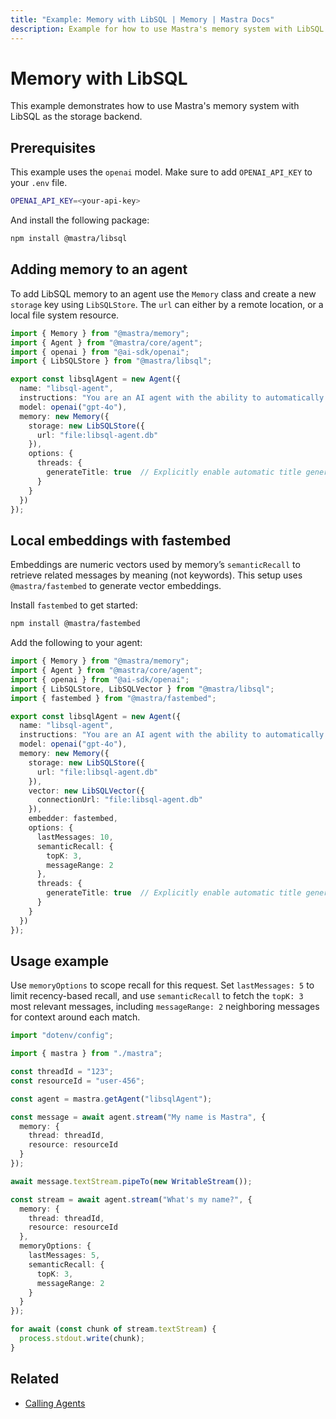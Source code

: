 ```yaml
---
title: "Example: Memory with LibSQL | Memory | Mastra Docs"
description: Example for how to use Mastra's memory system with LibSQL storage and vector database backend.
---
```


# Memory with LibSQL

This example demonstrates how to use Mastra's memory system with LibSQL as the storage backend.

## Prerequisites

This example uses the `openai` model. Make sure to add `OPENAI_API_KEY` to your `.env` file.

```bash filename=".env" copy
OPENAI_API_KEY=<your-api-key>
```

And install the following package:

```bash copy
npm install @mastra/libsql
```

## Adding memory to an agent

To add LibSQL memory to an agent use the `Memory` class and create a new `storage` key using `LibSQLStore`. The `url` can either by a remote location, or a local file system resource.

```typescript filename="src/mastra/agents/example-libsql-agent.ts" showLineNumbers copy
import { Memory } from "@mastra/memory";
import { Agent } from "@mastra/core/agent";
import { openai } from "@ai-sdk/openai";
import { LibSQLStore } from "@mastra/libsql";

export const libsqlAgent = new Agent({
  name: "libsql-agent",
  instructions: "You are an AI agent with the ability to automatically recall memories from previous interactions.",
  model: openai("gpt-4o"),
  memory: new Memory({
    storage: new LibSQLStore({
      url: "file:libsql-agent.db"
    }),
    options: {
      threads: {
        generateTitle: true  // Explicitly enable automatic title generation
      }
    }
  })
});
```

## Local embeddings with fastembed

Embeddings are numeric vectors used by memory’s `semanticRecall` to retrieve related messages by meaning (not keywords). This setup uses `@mastra/fastembed` to generate vector embeddings.

Install `fastembed` to get started:

```bash copy
npm install @mastra/fastembed
```

Add the following to your agent:

```typescript filename="src/mastra/agents/example-libsql-agent.ts" showLineNumbers copy
import { Memory } from "@mastra/memory";
import { Agent } from "@mastra/core/agent";
import { openai } from "@ai-sdk/openai";
import { LibSQLStore, LibSQLVector } from "@mastra/libsql";
import { fastembed } from "@mastra/fastembed";

export const libsqlAgent = new Agent({
  name: "libsql-agent",
  instructions: "You are an AI agent with the ability to automatically recall memories from previous interactions.",
  model: openai("gpt-4o"),
  memory: new Memory({
    storage: new LibSQLStore({
      url: "file:libsql-agent.db"
    }),
    vector: new LibSQLVector({
      connectionUrl: "file:libsql-agent.db"
    }),
    embedder: fastembed,
    options: {
      lastMessages: 10,
      semanticRecall: {
        topK: 3,
        messageRange: 2
      },
      threads: {
        generateTitle: true  // Explicitly enable automatic title generation
      }
    }
  })
});
```

## Usage example

Use `memoryOptions` to scope recall for this request. Set `lastMessages: 5` to limit recency-based recall, and use `semanticRecall` to fetch the `topK: 3` most relevant messages, including `messageRange: 2` neighboring messages for context around each match.

```typescript filename="src/test-libsql-agent.ts" showLineNumbers copy
import "dotenv/config";

import { mastra } from "./mastra";

const threadId = "123";
const resourceId = "user-456";

const agent = mastra.getAgent("libsqlAgent");

const message = await agent.stream("My name is Mastra", {
  memory: {
    thread: threadId,
    resource: resourceId
  }
});

await message.textStream.pipeTo(new WritableStream());

const stream = await agent.stream("What's my name?", {
  memory: {
    thread: threadId,
    resource: resourceId
  },
  memoryOptions: {
    lastMessages: 5,
    semanticRecall: {
      topK: 3,
      messageRange: 2
    }
  }
});

for await (const chunk of stream.textStream) {
  process.stdout.write(chunk);
}
```


## Related

- [Calling Agents](../agents/calling-agents.mdx)
